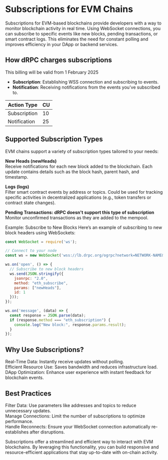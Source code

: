 # Subscriptions for EVM Chains
Subscriptions for EVM-based blockchains provide developers with a way to monitor blockchain activity in real time. Using WebSocket connections, you can subscribe to specific events like new blocks, pending transactions, or smart contract logs. This eliminates the need for constant polling and improves efficiency in your DApp or backend services.

## How dRPC charges subscriptions

This billing will be valid from 1 February 2025
- **Subscription**: Establishing WSS connection and subscribing to events.
- **Notification**: Receiving notifications from the events you've subscribed to.


| Action Type                                        | CU    |
|----------------------------------------------------|-------|
| Subscription                                       | 10    |
| Notification                                       | 25    |


## Supported Subscription Types
EVM chains support a variety of subscription types tailored to your needs:

**New Heads (newHeads)** \
Receive notifications for each new block added to the blockchain. Each update contains details such as the block hash, parent hash, and timestamp.

**Logs (logs)** \
Filter smart contract events by address or topics. Could be used for tracking specific activities in decentralized applications (e.g., token transfers or contract state changes).

**Pending Transactions: dRPC doesn't support this type of subscription** \
Monitor unconfirmed transactions as they are added to the mempool.

Example: Subscribe to New Blocks
Here’s an example of subscribing to new block headers using WebSockets:

```javascript
const WebSocket = require('ws');

// Connect to your node
const ws = new WebSocket('wss://lb.drpc.org/ogrpc?network=NETWORK-NAME&dkey=YOUR-DRPC-KEY');

ws.on('open', () => {
  // Subscribe to new block headers
  ws.send(JSON.stringify({
    jsonrpc: "2.0",
    method: "eth_subscribe",
    params: ["newHeads"],
    id: 1
  }));
});

ws.on('message', (data) => {
  const response = JSON.parse(data);
  if (response.method === "eth_subscription") {
    console.log("New block:", response.params.result);
  }
});
```

## Why Use Subscriptions?
Real-Time Data: Instantly receive updates without polling. \
Efficient Resource Use: Saves bandwidth and reduces infrastructure load. \
DApp Optimization: Enhance user experience with instant feedback for blockchain events.

## Best Practices
Filter Data: Use parameters like addresses and topics to reduce unnecessary updates. \
Manage Connections: Limit the number of subscriptions to optimize performance. \
Handle Reconnects: Ensure your WebSocket connection automatically re-establishes after disruptions.

Subscriptions offer a streamlined and efficient way to interact with EVM blockchains. By leveraging this functionality, you can build responsive and resource-efficient applications that stay up-to-date with on-chain activity.
